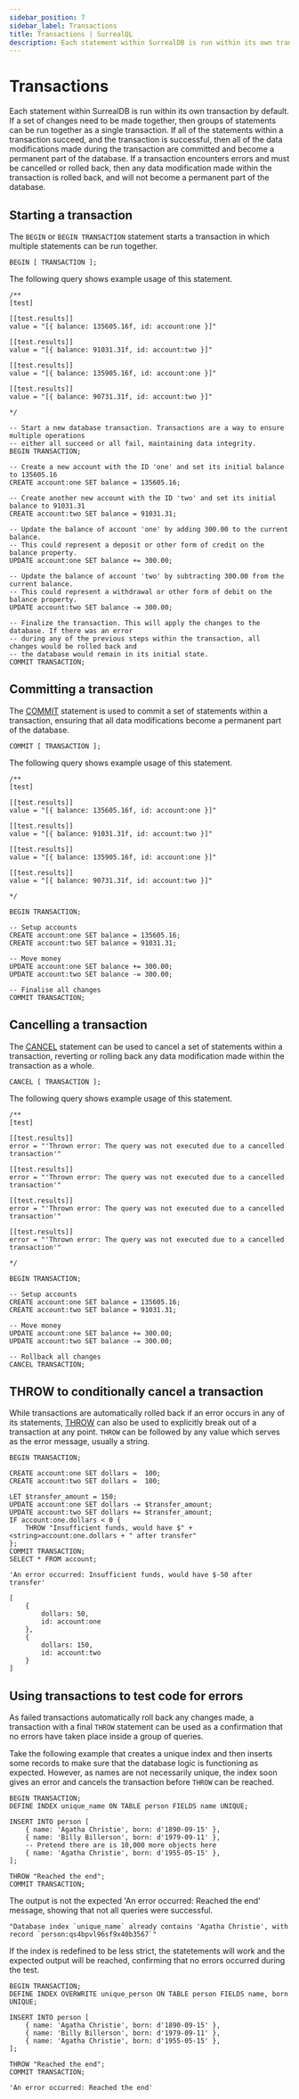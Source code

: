 ```yaml
---
sidebar_position: 7
sidebar_label: Transactions
title: Transactions | SurrealQL
description: Each statement within SurrealDB is run within its own transaction, or within client defined transactions that can contain multiple statements.
---
```


# Transactions

Each statement within SurrealDB is run within its own transaction by default. If a set of changes need to be made together, then groups of statements can be run together as a single transaction. If all of the statements within a transaction succeed, and the transaction is successful, then all of the data modifications made during the transaction are committed and become a permanent part of the database. If a transaction encounters errors and must be cancelled or rolled back, then any data modification made within the transaction is rolled back, and will not become a permanent part of the database.

## Starting a transaction

The `BEGIN` or `BEGIN TRANSACTION` statement starts a transaction in which multiple statements can be run together.

```surql title="Starting a transaction"
BEGIN [ TRANSACTION ];
```

The following query shows example usage of this statement.

```surql title="Example usage of BEGIN TRANSACTION"
/**
[test]

[[test.results]]
value = "[{ balance: 135605.16f, id: account:one }]"

[[test.results]]
value = "[{ balance: 91031.31f, id: account:two }]"

[[test.results]]
value = "[{ balance: 135905.16f, id: account:one }]"

[[test.results]]
value = "[{ balance: 90731.31f, id: account:two }]"

*/

-- Start a new database transaction. Transactions are a way to ensure multiple operations
-- either all succeed or all fail, maintaining data integrity.
BEGIN TRANSACTION;

-- Create a new account with the ID 'one' and set its initial balance to 135605.16
CREATE account:one SET balance = 135605.16;

-- Create another new account with the ID 'two' and set its initial balance to 91031.31
CREATE account:two SET balance = 91031.31;

-- Update the balance of account 'one' by adding 300.00 to the current balance.
-- This could represent a deposit or other form of credit on the balance property.
UPDATE account:one SET balance += 300.00;

-- Update the balance of account 'two' by subtracting 300.00 from the current balance.
-- This could represent a withdrawal or other form of debit on the balance property.
UPDATE account:two SET balance -= 300.00;

-- Finalize the transaction. This will apply the changes to the database. If there was an error
-- during any of the previous steps within the transaction, all changes would be rolled back and
-- the database would remain in its initial state.
COMMIT TRANSACTION;
```

## Committing a transaction

The [COMMIT](/docs/surrealql/statements/commit) statement is used to commit a set of statements within a transaction, ensuring that all data modifications become a permanent part of the database.

```surql title="Committing a transaction"
COMMIT [ TRANSACTION ];
```

The following query shows example usage of this statement.

```surql title="Example usage of COMMIT TRANSACTION"
/**
[test]

[[test.results]]
value = "[{ balance: 135605.16f, id: account:one }]"

[[test.results]]
value = "[{ balance: 91031.31f, id: account:two }]"

[[test.results]]
value = "[{ balance: 135905.16f, id: account:one }]"

[[test.results]]
value = "[{ balance: 90731.31f, id: account:two }]"

*/

BEGIN TRANSACTION;

-- Setup accounts
CREATE account:one SET balance = 135605.16;
CREATE account:two SET balance = 91031.31;

-- Move money
UPDATE account:one SET balance += 300.00;
UPDATE account:two SET balance -= 300.00;

-- Finalise all changes
COMMIT TRANSACTION;
```

## Cancelling a transaction

The [CANCEL](/docs/surrealql/statements/cancel) statement can be used to cancel a set of statements within a transaction, reverting or rolling back any data modification made within the transaction as a whole.

```surql title="Cancelling a transaction"
CANCEL [ TRANSACTION ];
```

The following query shows example usage of this statement.

```surql title="Example usage of CANCEL TRANSACTION"
/**
[test]

[[test.results]]
error = "'Thrown error: The query was not executed due to a cancelled transaction'"

[[test.results]]
error = "'Thrown error: The query was not executed due to a cancelled transaction'"

[[test.results]]
error = "'Thrown error: The query was not executed due to a cancelled transaction'"

[[test.results]]
error = "'Thrown error: The query was not executed due to a cancelled transaction'"

*/

BEGIN TRANSACTION;

-- Setup accounts
CREATE account:one SET balance = 135605.16;
CREATE account:two SET balance = 91031.31;

-- Move money
UPDATE account:one SET balance += 300.00;
UPDATE account:two SET balance -= 300.00;

-- Rollback all changes
CANCEL TRANSACTION;
```

## THROW to conditionally cancel a transaction

While transactions are automatically rolled back if an error occurs in any of its statements, [THROW](/docs/surrealql/statements/throw) can also be used to explicitly break out of a transaction at any point. `THROW` can be followed by any value which serves as the error message, usually a string.

```surql
BEGIN TRANSACTION;

CREATE account:one SET dollars =  100;
CREATE account:two SET dollars =  100;

LET $transfer_amount = 150;
UPDATE account:one SET dollars -= $transfer_amount;
UPDATE account:two SET dollars += $transfer_amount;
IF account:one.dollars < 0 {
    THROW "Insufficient funds, would have $" + <string>account:one.dollars + " after transfer"
};
COMMIT TRANSACTION;
SELECT * FROM account;
```

```surql title="Output when $transfer_amount set to 150"
'An error occurred: Insufficient funds, would have $-50 after transfer'
```

```surql title="Output when $transfer_amount set to 50"
[
	{
		dollars: 50,
		id: account:one
	},
	{
		dollars: 150,
		id: account:two
	}
]
```

## Using transactions to test code for errors

As failed transactions automatically roll back any changes made, a transaction with a final `THROW` statement can be used as a confirmation that no errors have taken place inside a group of queries.

Take the following example that creates a unique index and then inserts some records to make sure that the database logic is functioning as expected. However, as names are not necessarily unique, the index soon gives an error and cancels the transaction before `THROW` can be reached.

```surql
BEGIN TRANSACTION;
DEFINE INDEX unique_name ON TABLE person FIELDS name UNIQUE;

INSERT INTO person [
    { name: 'Agatha Christie', born: d'1890-09-15' },
    { name: 'Billy Billerson', born: d'1979-09-11' },
	-- Pretend there are is 10,000 more objects here
    { name: 'Agatha Christie', born: d'1955-05-15' },
];

THROW "Reached the end";
COMMIT TRANSACTION;
```

The output is not the expected 'An error occurred: Reached the end' message, showing that not all queries were successful.

```surql title="Output"
"Database index `unique_name` already contains 'Agatha Christie', with record `person:qs4bpvl96sf9x40b3567`"
```

If the index is redefined to be less strict, the statetements will work and the expected output will be reached, confirming that no errors occurred during the test.

```surql
BEGIN TRANSACTION;
DEFINE INDEX OVERWRITE unique_person ON TABLE person FIELDS name, born UNIQUE;

INSERT INTO person [
    { name: 'Agatha Christie', born: d'1890-09-15' },
    { name: 'Billy Billerson', born: d'1979-09-11' },
    { name: 'Agatha Christie', born: d'1955-05-15' },
];

THROW "Reached the end";
COMMIT TRANSACTION;
```

```surql title="Expected output"
'An error occurred: Reached the end'
```
